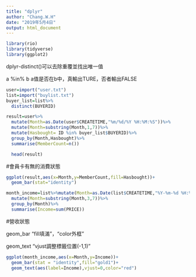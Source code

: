 ---
title: "dplyr"
author: "Chang.W.H"
date: "2019年5月4日"
output: html_document
---
```{r,include=FALSE}
library(rio)
library(tidyverse)
library(ggplot2)
```
dplyr-distinct()可以去除重覆並找出唯一值

a %in% b
a值是否在b中，真輸出TURE，否者輸出FALSE
```{r}
user=import("user.txt")
list=import("buylist.txt")
buyer_list=list%>%
  distinct(BUYERID)

result=user%>%
  mutate(Month=as.Date(user$CREATETIME,"%m/%d/%Y %H:%M:%S"))%>%
  mutate(Month=substring(Month,1,7))%>%
  mutate(Hasbought= ID %in% buyer_list$BUYERID)%>%
  group_by(Month,Hasbought)%>%
  summarise(MemberCount=n())

  head(result)
```
#會員卡有無的消費狀態
```{r}
ggplot(result,aes(x=Month,y=MemberCount,fill=Hasbought))+
  geom_bar(stat="identity")
```
```{r}
month_income=list%>%mutate(Month=as.Date(list$CREATETIME,"%Y-%m-%d %H:%M:%S"))%>%
  mutate(Month=substring(Month,3,7))%>%
  group_by(Month)%>%
  summarise(Income=sum(PRICE))
```
#營收狀態

geom_bar "fill填滿"，"color外框"

geom_text "vjust調整標籤位置(-1,1)"
```{r}
ggplot(month_income,aes(x=Month,y=Income))+
  geom_bar(stat = "identity",fill="gold1")+
  geom_text(aes(label=Income),vjust=0,color="red")
```

